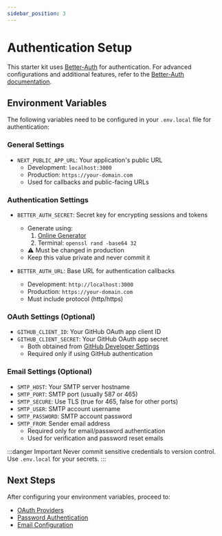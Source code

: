 ```yaml
---
sidebar_position: 3
---
```


# Authentication Setup

This starter kit uses [Better-Auth](https://better-auth.dev) for authentication. For advanced configurations and additional features, refer to the [Better-Auth documentation](https://better-auth.dev/docs).

## Environment Variables

The following variables need to be configured in your `.env.local` file for authentication:

### General Settings
- `NEXT_PUBLIC_APP_URL`: Your application's public URL
  - Development: `localhost:3000`
  - Production: `https://your-domain.com`
  - Used for callbacks and public-facing URLs

### Authentication Settings
- `BETTER_AUTH_SECRET`: Secret key for encrypting sessions and tokens
  - Generate using:
    1. [Online Generator](https://generate-secret.vercel.app/32)
    2. Terminal: `openssl rand -base64 32`
  - ⚠️ Must be changed in production
  - Keep this value private and never commit it

- `BETTER_AUTH_URL`: Base URL for authentication callbacks
  - Development: `http://localhost:3000`
  - Production: `https://your-domain.com`
  - Must include protocol (http/https)

### OAuth Settings (Optional)
- `GITHUB_CLIENT_ID`: Your GitHub OAuth app client ID
- `GITHUB_CLIENT_SECRET`: Your GitHub OAuth app secret
  - Both obtained from [GitHub Developer Settings](https://github.com/settings/developers)
  - Required only if using GitHub authentication

### Email Settings (Optional)
- `SMTP_HOST`: Your SMTP server hostname
- `SMTP_PORT`: SMTP port (usually 587 or 465)
- `SMTP_SECURE`: Use TLS (true for 465, false for other ports)
- `SMTP_USER`: SMTP account username
- `SMTP_PASSWORD`: SMTP account password
- `SMTP_FROM`: Sender email address
  - Required only for email/password authentication
  - Used for verification and password reset emails

:::danger Important
Never commit sensitive credentials to version control. Use `.env.local` for your secrets.
:::

## Next Steps

After configuring your environment variables, proceed to:
- [OAuth Providers](./oauth)
- [Password Authentication](./password)
- [Email Configuration](./2fa)

